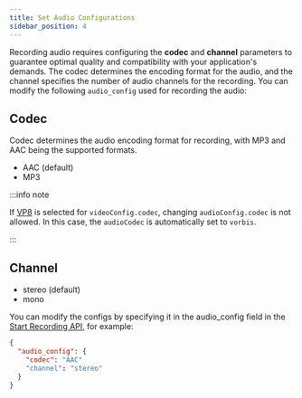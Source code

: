 ```yaml
---
title: Set Audio Configurations
sidebar_position: 4
---
```


Recording audio requires configuring the **codec** and **channel** parameters to guarantee optimal quality and compatibility with your application's demands.
The codec determines the encoding format for the audio, and the channel specifies the number of audio channels for the recording.
You can modify the following `audio_config` used for recording the audio:

## Codec

Codec determines the audio encoding format for recording, with MP3 and AAC being the supported formats.

- AAC (default)
- MP3

:::info note

If [VP8](/guides/recording/configure-codecs) is selected for `videoConfig.codec`, changing `audioConfig.codec` is not allowed. In this case, the `audioCodec` is automatically set to `vorbis`.

:::

## Channel

- stereo (default)
- mono

You can modify the configs by specifying it in the audio_config field in the [Start Recording API](/api#/operations/start_recording), for example:

```json
{
  "audio_config": {
    "codec": "AAC"
    "channel": "stereo"
  }
}
```
